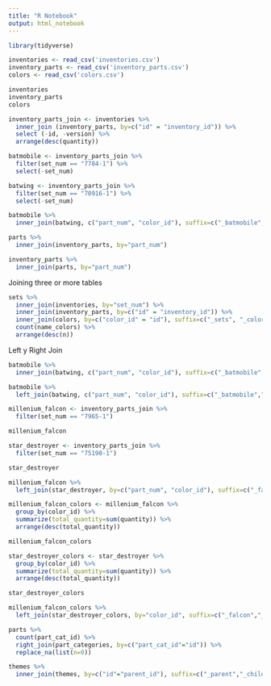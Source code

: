 ---
title: "R Notebook"
output: html_notebook
---


```{r}
library(tidyverse)

inventories <- read_csv('inventories.csv')
inventory_parts <- read_csv('inventory_parts.csv')
colors <- read_csv('colors.csv')

inventories
inventory_parts
colors

```

```{r}
inventory_parts_join <- inventories %>%
  inner_join (inventory_parts, by=c("id" = "inventory_id")) %>%
  select (-id, -version) %>%
  arrange(desc(quantity))

batmobile <- inventory_parts_join %>%
  filter(set_num == "7784-1") %>%
  select(-set_num)

batwing <- inventory_parts_join %>%
  filter(set_num == "70916-1") %>%
  select(-set_num)

batmobile %>%
  inner_join(batwing, c("part_num", "color_id"), suffix=c("_batmobile","_batwing"))


```
```{r}
parts %>%
  inner_join(inventory_parts, by="part_num")

inventory_parts %>%
  inner_join(parts, by="part_num")
```
Joining three or more tables
```{r}
sets %>%
  inner_join(inventories, by="set_num") %>%
  inner_join(inventory_parts, by=c("id" = "inventory_id")) %>%
  inner_join(colors, by=c("color_id" = "id"), suffix=c("_sets", "_colors")) %>%
  count(name_colors) %>%
  arrange(desc(n))

```
Left y Right Join
```{r}
batmobile %>%
  inner_join(batwing, c("part_num", "color_id"), suffix=c("_batmobile","_batwing"))

batmobile %>%
  left_join(batwing, c("part_num", "color_id"), suffix=c("_batmobile","_batwing"))

```
```{r}
millenium_falcon <- inventory_parts_join %>%
  filter(set_num == "7965-1")

millenium_falcon

star_destroyer <- inventory_parts_join %>%
  filter(set_num == "75190-1")

star_destroyer

millenium_falcon %>%
  left_join(star_destroyer, by=c("part_num", "color_id"), suffix=c("_falcon", "_star_destroyer"))

millenium_falcon_colors <- millenium_falcon %>%
  group_by(color_id) %>%
  summarize(total_quantity=sum(quantity)) %>%
  arrange(desc(total_quantity))

millenium_falcon_colors

star_destroyer_colors <- star_destroyer %>%
  group_by(color_id) %>%
  summarize(total_quantity=sum(quantity)) %>%
  arrange(desc(total_quantity))

star_destroyer_colors

millenium_falcon_colors %>%
  left_join(star_destroyer_colors, by="color_id", suffix=c("_falcon","_star_destroyer"))

```
```{r}
parts %>%
  count(part_cat_id) %>%
  right_join(part_categories, by=c("part_cat_id"="id")) %>%
  replace_na(list(n=0))

```
```{r}
themes %>%
  inner_join(themes, by=c("id"="parent_id"), suffix=c("_parent","_child"))

```


